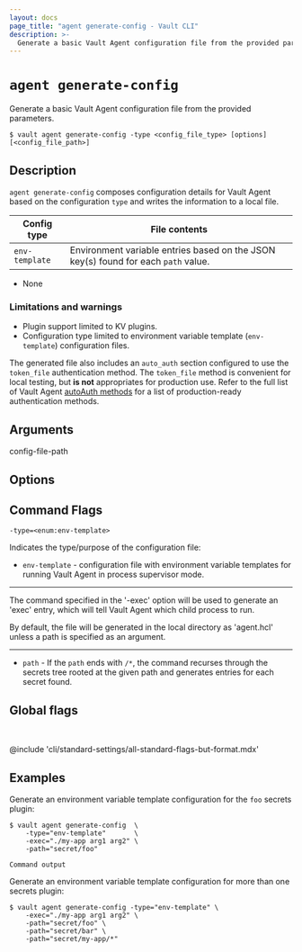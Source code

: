 ```yaml
---
layout: docs
page_title: "agent generate-config - Vault CLI"
description: >-
  Generate a basic Vault Agent configuration file from the provided parameters.
---
```


# `agent generate-config`

Generate a basic Vault Agent configuration file from the provided parameters.

<CodeBlockConfig hideClipboard>

```shell-session
$ vault agent generate-config -type <config_file_type> [options] [<config_file_path>]
```

</CodeBlockConfig>

## Description 

`agent generate-config` composes configuration details for Vault Agent
based on the configuration `type` and writes the information to a local file. 

Config type    | File contents
-------------- | -------------
`env-template` | Environment variable entries based on the JSON key(s) found for each `path` value.

<Tip title="Related API endpoints">

  - None

</Tip>

### Limitations and warnings

- Plugin support limited to KV plugins.
- Configuration type limited to environment variable template (`env-template`)
  configuration files.

The generated file also includes an `auto_auth` section configured to use the
`token_file` authentication method. The `token_file` method is convenient for
local testing, but **is not** appropriates for production use. Refer to the
full list of Vault Agent
[autoAuth methods](/vault/docs/agent-and-proxy/autoauth/methods) for a list of
production-ready authentication methods.

## Arguments

config-file-path

## Options

## Command Flags

`-type=<enum:env-template>`

Indicates the type/purpose of the configuration file:

- `env-template` - configuration file with environment variable templates for
  running Vault Agent in process supervisor mode. 

---

  The command specified in the '-exec' option will be used to generate an
  'exec' entry, which will tell Vault Agent which child process to run.


  By default, the file will be generated in the local directory as 'agent.hcl'
  unless a path is specified as an argument.

---

- `path` - If the `path` ends with `/*`, the command recurses
  through the secrets tree rooted at the given path and generates entries for
  each secret found.

## Global flags

<br />

@include 'cli/standard-settings/all-standard-flags-but-format.mdx'

## Examples

Generate an environment variable template configuration for the `foo` secrets
plugin:

```shell-session
$ vault agent generate-config  \
    -type="env-template"       \
    -exec="./my-app arg1 arg2" \
    -path="secret/foo"

Command output
```

Generate an environment variable template configuration for more than one
secrets plugin:

```shell-session
$ vault agent generate-config -type="env-template" \
    -exec="./my-app arg1 arg2" \
    -path="secret/foo" \
    -path="secret/bar" \
    -path="secret/my-app/*"
```


